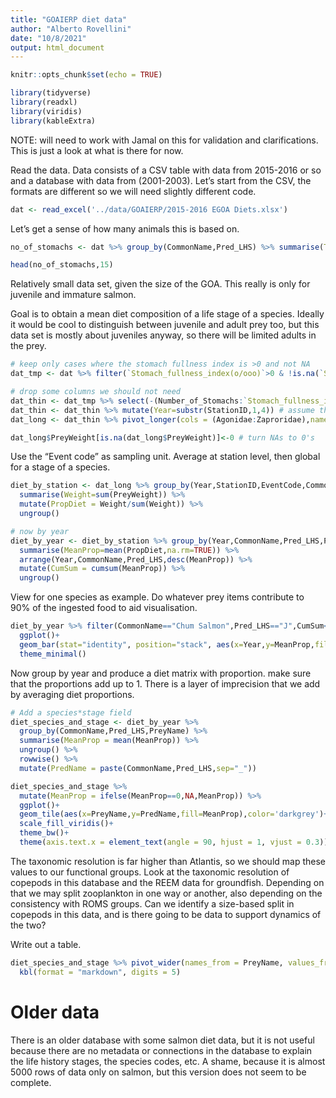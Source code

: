 ```yaml
---
title: "GOAIERP diet data"
author: "Alberto Rovellini"
date: "10/8/2021"
output: html_document
---
```


```r
knitr::opts_chunk$set(echo = TRUE)
```

```r
library(tidyverse)
library(readxl)
library(viridis)
library(kableExtra)
```

NOTE: will need to work with Jamal on this for validation and clarifications. This is just a look at what is there for now.

Read the data. Data consists of a CSV table with data from 2015-2016 or so and a database with data from (2001-2003). Let's start from the CSV, the formats are different so we will need slightly different code.
```r
dat <- read_excel('../data/GOAIERP/2015-2016 EGOA Diets.xlsx')
```

Let's get a sense of how many animals this is based on. 
```r
no_of_stomachs <- dat %>% group_by(CommonName,Pred_LHS) %>% summarise(TotStomachs = sum(Number_of_Stomachs)) %>% arrange(desc(TotStomachs))

head(no_of_stomachs,15)
```
Relatively small data set, given the size of the GOA. This really is only for juvenile and immature salmon.

Goal is to obtain a mean diet composition of a life stage of a species. Ideally it would be cool to distinguish between juvenile and adult prey too, but this data set is mostly about juveniles anyway, so there will be limited adults in the prey.
```r
# keep only cases where the stomach fullness index is >0 and not NA
dat_tmp <- dat %>% filter(`Stomach_fullness_index(o/ooo)`>0 & !is.na(`Stomach_fullness_index(o/ooo)`))

# drop some columns we should not need
dat_thin <- dat_tmp %>% select(-(Number_of_Stomachs:`Stomach_fullness_index(o/ooo)`))
dat_thin <- dat_thin %>% mutate(Year=substr(StationID,1,4)) # assume that the first 4 digits of StationID refer to the year, as this file is for 2015-2016
dat_long <- dat_thin %>% pivot_longer(cols = (Agonidae:Zaproridae),names_to = "PreyName",values_to="PreyWeight")

dat_long$PreyWeight[is.na(dat_long$PreyWeight)]<-0 # turn NAs to 0's
```

Use the "Event code" as sampling unit. Average at station level, then global for a stage of a species.
```r
diet_by_station <- dat_long %>% group_by(Year,StationID,EventCode,CommonName,Pred_LHS,PreyName) %>%
  summarise(Weight=sum(PreyWeight)) %>%
  mutate(PropDiet = Weight/sum(Weight)) %>%
  ungroup()

# now by year
diet_by_year <- diet_by_station %>% group_by(Year,CommonName,Pred_LHS,PreyName) %>%
  summarise(MeanProp=mean(PropDiet,na.rm=TRUE)) %>%
  arrange(Year,CommonName,Pred_LHS,desc(MeanProp)) %>%
  mutate(CumSum = cumsum(MeanProp)) %>%
  ungroup()
```

View for one species as example. Do whatever prey items contribute to 90% of the ingested food to aid visualisation.
```r
diet_by_year %>% filter(CommonName=="Chum Salmon",Pred_LHS=="J",CumSum<0.95) %>%
  ggplot()+
  geom_bar(stat="identity", position="stack", aes(x=Year,y=MeanProp,fill=PreyName))+
  theme_minimal()
```

Now group by year and produce a diet matrix with proportion. make sure that the proportions add up to 1. There is a layer of imprecision that we add by averaging diet proportions.
```r
# Add a species*stage field
diet_species_and_stage <- diet_by_year %>% 
  group_by(CommonName,Pred_LHS,PreyName) %>%
  summarise(MeanProp = mean(MeanProp)) %>%
  ungroup() %>%
  rowwise() %>%
  mutate(PredName = paste(CommonName,Pred_LHS,sep="_"))

diet_species_and_stage %>% 
  mutate(MeanProp = ifelse(MeanProp==0,NA,MeanProp)) %>%
  ggplot()+
  geom_tile(aes(x=PreyName,y=PredName,fill=MeanProp),color='darkgrey')+
  scale_fill_viridis()+
  theme_bw()+
  theme(axis.text.x = element_text(angle = 90, hjust = 1, vjust = 0.3))
```
The taxonomic resolution is far higher than Atlantis, so we should map these values to our functional groups. Look at the taxonomic resolution of copepods in this database and the REEM data for groundfish. Depending on that we may split zooplankton in one way or another, also depending on the consistency with ROMS groups. Can we identify a size-based split in copepods in this data, and is there going to be data to support dynamics of the two?

Write out a table.
```r
diet_species_and_stage %>% pivot_wider(names_from = PreyName, values_from = MeanProp) %>%
  kbl(format = "markdown", digits = 5)
```

# Older data

There is an older database with some salmon diet data, but it is not useful because there are no metadata or connections in the database to explain the life history stages, the species codes, etc. A shame, because it is almost 5000 rows of data only on salmon, but this version does not seem to be complete. 
